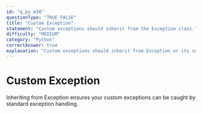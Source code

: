 ```yaml
---
id: "q_py_m38"
questionType: "TRUE_FALSE"
title: "Custom Exception"
statement: "Custom exceptions should inherit from the Exception class."
difficulty: "MEDIUM"
category: "Python"
correctAnswer: true
explanation: "Custom exceptions should inherit from Exception or its subclasses, not BaseException directly, to follow Python conventions."
---
```


# Custom Exception

Inheriting from Exception ensures your custom exceptions can be caught by standard exception handling.
